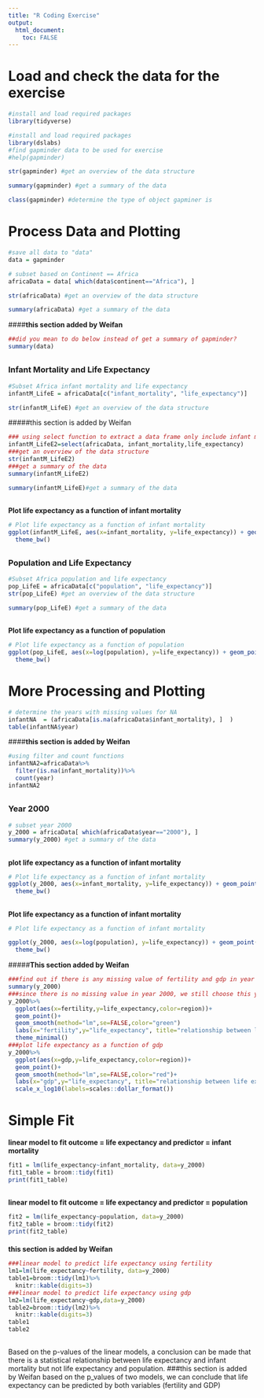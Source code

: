 ```yaml
---
title: "R Coding Exercise"
output:
  html_document:
    toc: FALSE
---
```


## ##
# Load and check the data for the exercise

```r
#install and load required packages
library(tidyverse)
```

```r
#install and load required packages
library(dslabs)
#find gapminder data to be used for exercise
#help(gapminder)
```

```r
str(gapminder) #get an overview of the data structure
```

```r
summary(gapminder) #get a summary of the data
```

```r
class(gapminder) #determine the type of object gapminer is 
```

# Process Data and Plotting

```r
#save all data to "data"
data = gapminder

# subset based on Continent == Africa
africaData = data[ which(data$continent=="Africa"), ]

str(africaData) #get an overview of the data structure
```

```r
summary(africaData) #get a summary of the data
```
####**this section added by Weifan**

```r
##did you mean to do below instead of get a summary of gapminder?
summary(data)
```
## ##
### Infant Mortality and Life Expectancy 
```r
#Subset Africa infant mortality and life expectancy
infantM_LifeE = africaData[c("infant_mortality", "life_expectancy")]

str(infantM_LifeE) #get an overview of the data structure
```

#####this section is added by Weifan
```r
### using select function to extract a data frame only include infant mortality and life expectancy
infantM_LifeE2=select(africaData, infant_mortality,life_expectancy)
###get an overview of the data structure
str(infantM_LifeE2)
###get a summary of the data
summary(infantM_LifeE2)
```

```r
summary(infantM_LifeE)#get a summary of the data
```
## ##
**Plot life expectancy as a function of infant mortality **
```r
# Plot life expectancy as a function of infant mortality 
ggplot(infantM_LifeE, aes(x=infant_mortality, y=life_expectancy)) + geom_point()+xlab("Infant Mortality")+ ylab("Life Expectancy (Years)")+
  theme_bw()

```
## ##
### Population and Life Expectancy 

```r
#Subset Africa population and life expectancy
pop_LifeE = africaData[c("population", "life_expectancy")]
str(pop_LifeE) #get an overview of the data structure

```

```r
summary(pop_LifeE) #get a summary of the data
```
## ##
**Plot life expectancy as a function of population**
```r
# Plot life expectancy as a function of population
ggplot(pop_LifeE, aes(x=log(population), y=life_expectancy)) + geom_point() +xlab("Population (log)")+ ylab("Life Expectancy (Years)")+
  theme_bw()

```

# More Processing and Plotting

```r
# determine the years with missing values for NA
infantNA  = (africaData[is.na(africaData$infant_mortality), ]  )
table(infantNA$year)
```

####**this section is added by Weifan**
```r
#using filter and count functions
infantNA2=africaData%>%
  filter(is.na(infant_mortality))%>%
  count(year)
infantNA2
```
## ##
### Year 2000
```r
# subset year 2000
y_2000 = africaData[ which(africaData$year=="2000"), ]
summary(y_2000) #get a summary of the data
```
## ##
**plot life expectancy as a function of infant mortality**
```r
# Plot life expectancy as a function of infant mortality 
ggplot(y_2000, aes(x=infant_mortality, y=life_expectancy)) + geom_point() +xlab("Infant Mortality")+ ylab("Life Expectancy (Years)")+
  theme_bw()
```
## ##
**Plot life expectancy as a function of infant mortality **
```r
# Plot life expectancy as a function of infant mortality 

ggplot(y_2000, aes(x=log(population), y=life_expectancy)) + geom_point() +xlab("Population (log)")+ ylab("Life Expectancy (Years)")+
  theme_bw()
```
#####**This section added by Weifan**
```r
###find out if there is any missing value of fertility and gdp in year 2000
summary(y_2000)
###since there is no missing value in year 2000, we still choose this year to plot life expectancy as a function of fertility
y_2000%>%
  ggplot(aes(x=fertility,y=life_expectancy,color=region))+
  geom_point()+
  geom_smooth(method="lm",se=FALSE,color="green")
  labs(x="fertility",y="life_expectancy", title="relationship between life expectancy and fertility")+
  theme_minimal()
###plot life expectancy as a function of gdp
y_2000%>%
  ggplot(aes(x=gdp,y=life_expectancy,color=region))+
  geom_point()+
  geom_smooth(method="lm",se=FALSE,color="red")+
  labs(x="gdp",y="life_expectancy", title="relationship between life expectancy and gdp in five different regions")+
  scale_x_log10(labels=scales::dollar_format())
```

# Simple Fit


**linear model to fit outcome = life expectancy and predictor = infant mortality**
```r

fit1 = lm(life_expectancy~infant_mortality, data=y_2000)
fit1_table = broom::tidy(fit1)
print(fit1_table)
```
## ##
**linear model to fit outcome = life expectancy and predictor = population**
```r
fit2 = lm(life_expectancy~population, data=y_2000)
fit2_table = broom::tidy(fit2)
print(fit2_table)
```
####
**this section is added by Weifan**
```r
###linear model to predict life expectancy using fertility
lm1=lm(life_expectancy~fertility, data=y_2000)
table1=broom::tidy(lm1)%>%
  knitr::kable(digits=3)
###linear model to predict life expectancy using gdp
lm2=lm(life_expectancy~gdp,data=y_2000)
table2=broom::tidy(lm2)%>%
  knitr::kable(digits=3)
table1
table2
```

## ##
Based on the p-values of the linear models, a conclusion can be made that there is a statistical relationship between life expectancy and infant mortality but not life expectancy and population. 
###this section is added by Weifan
based on the p_values of two models, we can conclude that life expectancy can be predicted by both variables (fertility and GDP)